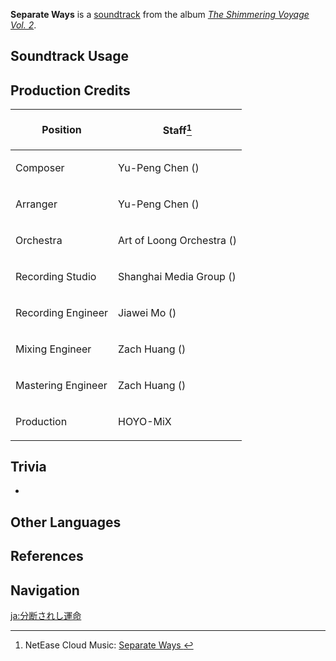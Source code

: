 {{Soundtrack Infobox
|image          = The Shimmering Voyage Vol 2.png
|album          = The Shimmering Voyage Vol. 2
|disc           = 1
|number         = 16
|featured       =
|featured2      =
|featured3      =
|featured_disc  =
|featured_disc2 =
|featured_disc3 =
|youtube_id     = 7P-eD7YyRVg
|spotify_id     = 1QUhsgWw9hK0dvCg2Hcg90
|previous       = Fury Unleashed
|next           = Take This!
}}
'''Separate Ways''' is a [[soundtrack]] from the album ''[[The Shimmering Voyage Vol. 2]]''.

==Soundtrack Usage==
{{Soundtrack Usage
|quest    = The Shadows Deepen//cutscene
|location = 
|domain   = 
}}

==Production Credits==
{| class="wikitable"
! Position
! Staff<ref>NetEase Cloud Music: [https://music.163.com/#/song?id=1973619538 Separate Ways {{zh|命途两歧}}]</ref>
|-
! Composer
| Yu-Peng Chen ({{zh|陈致逸}})
|-
! Arranger
| Yu-Peng Chen ({{zh|陈致逸}})
|-
! Orchestra
| Art of Loong Orchestra ({{zh|龙之艺交响乐团}})
|-
! Recording Studio
| Shanghai Media Group ({{zh|上海广播大厦}})
|-
! Recording Engineer
| Jiawei Mo ({{zh|莫家伟}})
|-
! Mixing Engineer
| Zach Huang ({{zh|黄巍}})
|-
! Mastering Engineer
| Zach Huang ({{zh|黄巍}})
|-
! Production
| HOYO-MiX
|}
<!--
==Gallery==
<gallery>
</gallery>
-->

==Trivia==
* {{Transclude|Contemplation in Snow|AlbedoLeitmotif|section=1}}

==Other Languages==
{{Other Languages
|en      = Separate Ways
|zhs     = 命途两歧
|zhs_rm  = Mìngtú Liǎngqí
|zht     = 命途兩歧
|zht_rm  = Mìngtú Liǎngqí
|zh_tl   = Destinies Split
|ja      = 分断されし運命
|ja_rm   = Bundan sareshi Unmei
|ja_tl   = Separated Fates
}}

==References==
{{Reflist}}

==Navigation==
{{Soundtrack Navbox|The Shimmering Voyage|2}}

[[ja:分断されし運命]]